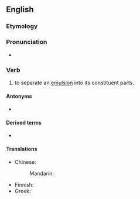 ==English==

===Etymology===
{{prefix|en|de|emulsify}}

===Pronunciation===
* {{a|UK}} {{IPA|en|[diːˌɛˈmʌɫsɪfaɪ]|[diːˌɛˈmʊɫsɪfaɪ]}}

===Verb===
{{en-verb|de-emulsifies|de-emulsifying|de-emulsified}}

# to separate an [[emulsion]] into its constituent parts.

====Antonyms====
* {{l|en|emulsify}}

====Derived terms====
* {{l|en|de-emulsifier}}

====Translations====
{{trans-top|separate an emulsion}}
* Chinese:
*: Mandarin: {{t|cmn|去乳化|tr=qù rǔ huà}}
{{trans-mid}}
* Finnish: {{t|fi|[[hajottaa]] [[emulsio]]}}
* Greek: {{t|el|απογαλακτωματοποιώ}}
{{trans-bottom}}